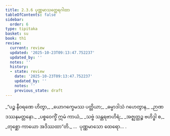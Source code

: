 ```yaml
---
title: 2.3.6 ပုဏ္ဏမာသတ္ထေရဂါထာ
tableOfContents: false
sidebar:
  order: 6
type: tipitaka
basket: su
book: th1
review:
  current: review
  updated: '2025-10-23T09:13:47.752237'
  updated_by: ''
  notes: ''
  history:
  - state: review
    date: '2025-10-23T09:13:47.752237'
    updated_by: ''
    notes: ''
    previous_state: draft
---
```



<ReviewStatus review={frontmatter.review} showDetails={true} />

<HypothesisAnnotation frontmatter={frontmatter} />

<DynamicBreadcrumb />

<Division number="171" book="th1" e="ch" v="19" p="254">

<Paragraph number="353" type="verses" book="th1">
_“ပဉ္စ နီဝရဏေ ဟိတွာ,_  
_ယောဂက္ခေမဿ ပတ္တိယာ;_  
_ဓမ္မာဒါသံ ဂဟေတွာန,_  
_ဉာဏဒဿနမတ္တနော._  

</Paragraph>

</Division>
<Division number="172" book="th1" e="ch" v="19" p="254">

<Paragraph number="354" type="verses" book="th1">
_ပစ္စဝေက္ခိံ ဣမံ ကာယံ,_  
_သဗ္ဗံ သန္တရဗာဟိရံ;_  
_အဇ္ဈတ္တဉ္စ ဗဟိဒ္ဓါ စ,_  
_တုစ္ဆော ကာယော အဒိဿထာ”တိ._  


</Paragraph>
</Division>

<Paragraph number="355" type="center" book="th1">
…  ပုဏ္ဏမာသော ထေရော… .
</Paragraph>